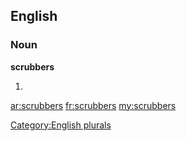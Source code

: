 ==English==

===Noun===
'''scrubbers'''

# {{plural of|[[scrubber]]}}

[[Category:English plurals]]

[[ar:scrubbers]]
[[fr:scrubbers]]
[[my:scrubbers]]